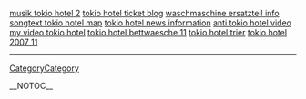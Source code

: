 <a href= http://tokio-hotel.oldbigtits.cn/musik-tokio-hotel.html >musik tokio hotel 2</a>   <a href= http://tokio-hotel.oldbigtits.cn/tokio-hotel-ticket.html >tokio hotel ticket blog</a>   <a href= http://waschmaschine.oldbigtits.cn/waschmaschine-ersatzteil.html >waschmaschine ersatzteil info</a>   <a href= http://tokio-hotel.oldbigtits.cn/songtext-tokio-hotel.html >songtext tokio hotel map</a>   <a href= http://tokio-hotel.oldbigtits.cn/tokio-hotel-news.html >tokio hotel news information</a>   <a href= http://tokio-hotel.oldbigtits.cn/anti-tokio-hotel-video.html >anti tokio hotel video</a>   <a href= http://tokio-hotel.oldbigtits.cn/my-video-tokio-hotel.html >my video tokio hotel</a>   <a href= http://tokio-hotel.oldbigtits.cn/tokio-hotel-bettwaesche.html >tokio hotel bettwaesche 11</a>   <a href= http://tokio-hotel.oldbigtits.cn/tokio-hotel-trier.html >tokio hotel trier</a>   <a href= http://tokio-hotel.oldbigtits.cn/tokio-hotel-2007.html >tokio hotel 2007 11</a>
----
[[CategoryCategory]]

__NOTOC__